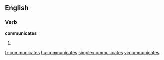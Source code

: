 
==English==

===Verb===
'''communicates'''

# {{third-person singular of|[[communicate]]}}

[[fr:communicates]]
[[hu:communicates]]
[[simple:communicates]]
[[vi:communicates]]